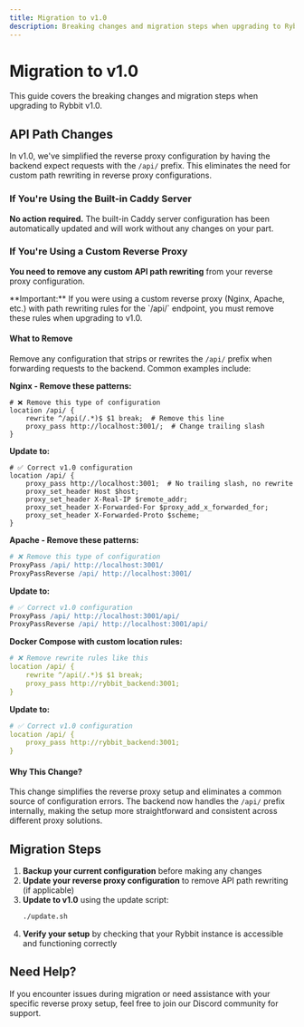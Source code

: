 ```yaml
---
title: Migration to v1.0
description: Breaking changes and migration steps when upgrading to Rybbit v1.0
---
```



# Migration to v1.0

This guide covers the breaking changes and migration steps when upgrading to Rybbit v1.0.

## API Path Changes

In v1.0, we've simplified the reverse proxy configuration by having the backend expect requests with the `/api/` prefix. This eliminates the need for custom path rewriting in reverse proxy configurations.

### If You're Using the Built-in Caddy Server

**No action required.** The built-in Caddy server configuration has been automatically updated and will work without any changes on your part.

### If You're Using a Custom Reverse Proxy

**You need to remove any custom API path rewriting** from your reverse proxy configuration.

<Callout type="warn">
**Important:** If you were using a custom reverse proxy (Nginx, Apache, etc.) with path rewriting rules for the `/api/` endpoint, you must remove these rules when upgrading to v1.0.
</Callout>

#### What to Remove

Remove any configuration that strips or rewrites the `/api/` prefix when forwarding requests to the backend. Common examples include:

**Nginx - Remove these patterns:**
```nginx
# ❌ Remove this type of configuration
location /api/ {
    rewrite ^/api(/.*)$ $1 break;  # Remove this line
    proxy_pass http://localhost:3001/;  # Change trailing slash
}
```

**Update to:**
```nginx
# ✅ Correct v1.0 configuration
location /api/ {
    proxy_pass http://localhost:3001;  # No trailing slash, no rewrite
    proxy_set_header Host $host;
    proxy_set_header X-Real-IP $remote_addr;
    proxy_set_header X-Forwarded-For $proxy_add_x_forwarded_for;
    proxy_set_header X-Forwarded-Proto $scheme;
}
```

**Apache - Remove these patterns:**
```apache
# ❌ Remove this type of configuration
ProxyPass /api/ http://localhost:3001/
ProxyPassReverse /api/ http://localhost:3001/
```

**Update to:**
```apache
# ✅ Correct v1.0 configuration
ProxyPass /api/ http://localhost:3001/api/
ProxyPassReverse /api/ http://localhost:3001/api/
```

**Docker Compose with custom location rules:**
```yaml
# ❌ Remove rewrite rules like this
location /api/ {
    rewrite ^/api(/.*)$ $1 break;
    proxy_pass http://rybbit_backend:3001;
}
```

**Update to:**
```yaml
# ✅ Correct v1.0 configuration
location /api/ {
    proxy_pass http://rybbit_backend:3001;
}
```

#### Why This Change?

This change simplifies the reverse proxy setup and eliminates a common source of configuration errors. The backend now handles the `/api/` prefix internally, making the setup more straightforward and consistent across different proxy solutions.

## Migration Steps

1. **Backup your current configuration** before making any changes
2. **Update your reverse proxy configuration** to remove API path rewriting (if applicable)
3. **Update to v1.0** using the update script:
   ```bash
   ./update.sh
   ```
4. **Verify your setup** by checking that your Rybbit instance is accessible and functioning correctly

## Need Help?

If you encounter issues during migration or need assistance with your specific reverse proxy setup, feel free to join our Discord community for support.